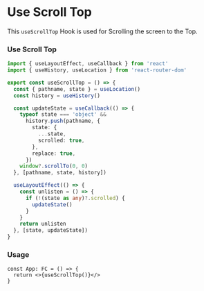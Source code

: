 # Use Scroll Top

This `useScrollTop` Hook is used for
Scrolling the screen to the Top.

### Use Scroll Top

```ts filename="debounce.ts" copy
import { useLayoutEffect, useCallback } from 'react'
import { useHistory, useLocation } from 'react-router-dom'

export const useScrollTop = () => {
  const { pathname, state } = useLocation()
  const history = useHistory()

  const updateState = useCallback(() => {
    typeof state === 'object' &&
      history.push(pathname, {
        state: {
          ...state,
          scrolled: true,
        },
        replace: true,
      })
    window?.scrollTo(0, 0)
  }, [pathname, state, history])

  useLayoutEffect(() => {
    const unlisten = () => {
      if (!(state as any)?.scrolled) {
        updateState()
      }
    }
    return unlisten
  }, [state, updateState])
}
```

### Usage

```tsx filename="App.tsx" copy
const App: FC = () => {
  return <>{useScrollTop()}</>
}
```
